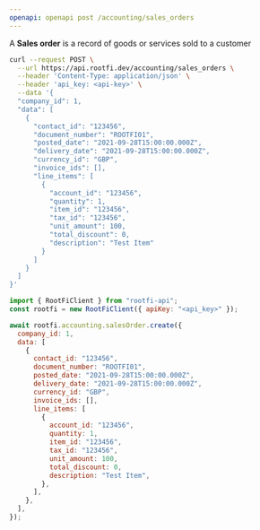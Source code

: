 ```yaml
---
openapi: openapi post /accounting/sales_orders
---
```


A **Sales order** is a record of goods or services sold to a customer

<RequestExample>

```bash cURL
curl --request POST \
  --url https://api.rootfi.dev/accounting/sales_orders \
  --header 'Content-Type: application/json' \
  --header 'api_key: <api-key>' \
  --data '{
  "company_id": 1,
  "data": [
    {
      "contact_id": "123456",
      "document_number": "ROOTFI01",
      "posted_date": "2021-09-28T15:00:00.000Z",
      "delivery_date": "2021-09-28T15:00:00.000Z",
      "currency_id": "GBP",
      "invoice_ids": [],
      "line_items": [
        {
          "account_id": "123456",
          "quantity": 1,
          "item_id": "123456",
          "tax_id": "123456",
          "unit_amount": 100,
          "total_discount": 0,
          "description": "Test Item"
        }
      ]
    }
  ]
}'
```

```javascript NodeJS
import { RootFiClient } from "rootfi-api";
const rootfi = new RootFiClient({ apiKey: "<api_key>" });

await rootfi.accounting.salesOrder.create({
  company_id: 1,
  data: [
    {
      contact_id: "123456",
      document_number: "ROOTFI01",
      posted_date: "2021-09-28T15:00:00.000Z",
      delivery_date: "2021-09-28T15:00:00.000Z",
      currency_id: "GBP",
      invoice_ids: [],
      line_items: [
        {
          account_id: "123456",
          quantity: 1,
          item_id: "123456",
          tax_id: "123456",
          unit_amount: 100,
          total_discount: 0,
          description: "Test Item",
        },
      ],
    },
  ],
});
```

</RequestExample>
